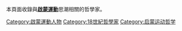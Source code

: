 本頁面收錄與'''[[啟蒙運動|啟蒙運動]]'''思潮相關的哲學家。
{{Commonscat|Enlightenment philosophers}}

[[Category:啟蒙運動人物|Category:啟蒙運動人物]]
[[Category:18世紀哲學家|Category:18世紀哲學家]]
[[Category:启蒙运动哲学|Category:启蒙运动哲学]]
